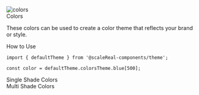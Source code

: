 

<style>{`
  .heading {
    font-weight: 900;
    font-size: 24px;
    color: #111;
    letter-spacing: 6px;
    line-height: 24px;
    text-transform: uppercase;
    margin-bottom: 12px;
    margin-top: 40px;
  }
   .subheading {
    font-weight: 700;
    font-size: 16px;
    color: #111;
    letter-spacing: 2px;
    line-height: 24px;
    margin-bottom: 12px;
    margin-top: 40px;
  }

  .head {
    display: flex;
    justify-content:flex-start;
  }
  
`}</style>


<Meta  title="Colors" />

<div className="head">
  <img src={Colors} alt="colors" />
  <div className="heading">Colors</div>
</div>

These colors can be used to create a color theme that reflects your brand or style.

<div className="subheading">How to Use</div>

```tsx
import { defaultTheme } from '@scaleReal-components/theme';

const color = defaultTheme.colorsTheme.blue[500];
```

<div  className="subheading">Single Shade Colors</div>

<Canvas withToolbar>
    <SingleShadeColors />
</Canvas>

<div className="subheading">Multi Shade Colors</div>

<Canvas withToolbar>
    <MultiShadeColors />
</Canvas>
